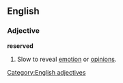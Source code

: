 ==English==

===Adjective===
'''reserved'''
# Slow to reveal [[emotion]] or [[opinion]]s.

[[Category:English adjectives]]